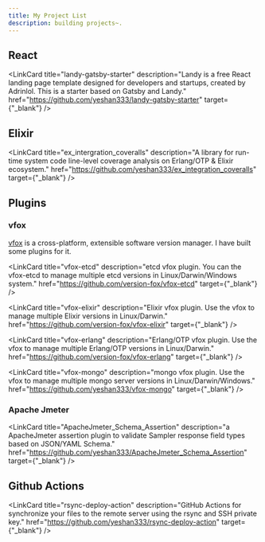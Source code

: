 ```yaml
---
title: My Project List
description: building projects~.
---
```



## React

<LinkCard
  title="landy-gatsby-starter"
  description="Landy is a free React landing page template designed for developers and startups, created by Adrinlol. This is a starter based on Gatsby and Landy."
  href="https://github.com/yeshan333/landy-gatsby-starter"
  target={"_blank"}
/>

## Elixir

<LinkCard
  title="ex_intergration_coveralls"
  description="A library for run-time system code line-level coverage analysis on Erlang/OTP & Elixir ecosystem."
  href="https://github.com/yeshan333/ex_integration_coveralls"
  target={"_blank"}
/>

## Plugins

### vfox

[vfox](https://vfox.lhan.me/guides/intro.html) is a cross-platform, extensible software version manager. I have built some plugins for it.

<LinkCard
  title="vfox-etcd"
  description="etcd vfox plugin. You can the vfox-etcd to manage multiple etcd versions in Linux/Darwin/Windows system."
  href="https://github.com/version-fox/vfox-etcd"
  target={"_blank"}
/>

<LinkCard
  title="vfox-elixir"
  description="Elixir vfox plugin. Use the vfox to manage multiple Elixir versions in Linux/Darwin."
  href="https://github.com/version-fox/vfox-elixir"
  target={"_blank"}
/>

<LinkCard
  title="vfox-erlang"
  description="Erlang/OTP vfox plugin. Use the vfox to manage multiple Erlang/OTP versions in Linux/Darwin."
  href="https://github.com/version-fox/vfox-erlang"
  target={"_blank"}
/>

<LinkCard
  title="vfox-mongo"
  description="mongo vfox plugin. Use the vfox to manage multiple mongo server versions in Linux/Darwin/Windows."
  href="https://github.com/yeshan333/vfox-mongo"
  target={"_blank"}
/>

### Apache Jmeter

<LinkCard
  title="ApacheJmeter_Schema_Assertion"
  description="a ApacheJmeter assertion plugin to validate Sampler response field types based on JSON/YAML Schema."
  href="https://github.com/yeshan333/ApacheJmeter_Schema_Assertion"
  target={"_blank"}
/>

## Github Actions

<LinkCard
  title="rsync-deploy-action"
  description="GitHub Actions for synchronize your files to the remote server using the rsync and SSH private key."
  href="https://github.com/yeshan333/rsync-deploy-action"
  target={"_blank"}
/>
